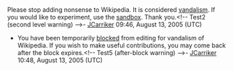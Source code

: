 <article id="2443452" title=User talk:Dubya2k4>
	<talkpage id="2443452" title="User talk:Dubya2k4">
Please stop adding nonsense to Wikipedia. It is considered [[Wikipedia:Vandalism|vandalism]]. If you would like to experiment, use the [[Wikipedia:Sandbox|sandbox]]. Thank you.&lt;!-- Test2 (second level warning) --&gt;- [[User:JCarriker|JCarriker]] 09:46, August 13, 2005 (UTC)
*You have been temporarily [[Wikipedia:Blocking policy|blocked]] from editing for vandalism of Wikipedia. If you wish to make useful contributions, you may come back after the block expires.&lt;!-- Test5 (after-block warning) --&gt;- [[User:JCarriker|JCarriker]] 10:48, August 13, 2005 (UTC)
	</talkpage>
</article>